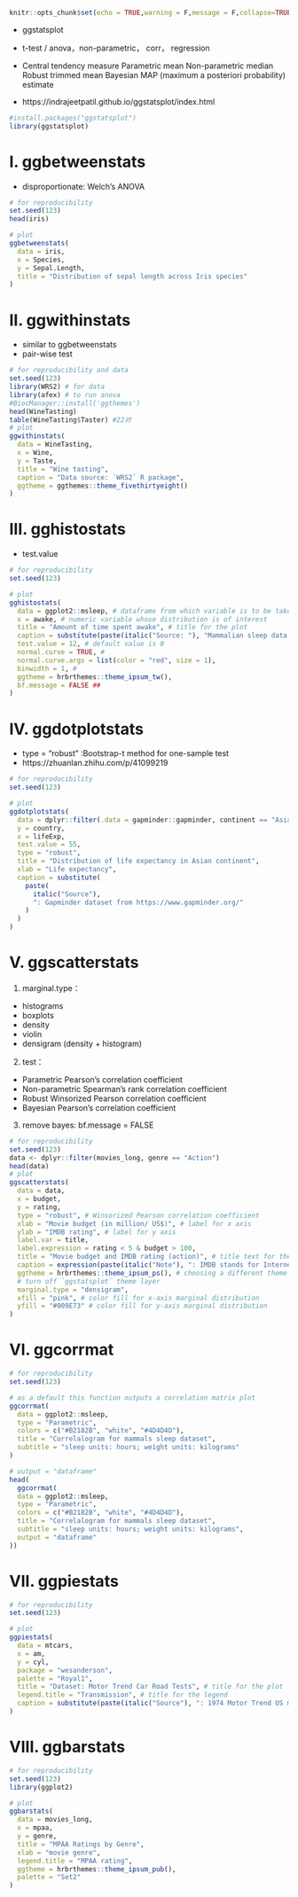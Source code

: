 
```r
knitr::opts_chunk$set(echo = TRUE,warning = F,message = F,collapse=TRUE)
```

* ggstatsplot

* t-test / anova，non-parametric， corr， regression

* Central tendency measure
Parametric	mean 
Non-parametric	median 
Robust	trimmed mean 
Bayesian	MAP (maximum a posteriori probability) estimate 


* https://indrajeetpatil.github.io/ggstatsplot/index.html

```r
#install.packages("ggstatsplot")
library(ggstatsplot)
```

# I. ggbetweenstats

* disproportionate: Welch's ANOVA


```r
# for reproducibility
set.seed(123)
head(iris)

# plot
ggbetweenstats(
  data = iris,
  x = Species,
  y = Sepal.Length,
  title = "Distribution of sepal length across Iris species"
)
```

# II. ggwithinstats

* similar to ggbetweenstats
* pair-wise test

```r
# for reproducibility and data
set.seed(123)
library(WRS2) # for data
library(afex) # to run anova
#BiocManager::install('ggthemes')
head(WineTasting)
table(WineTasting$Taster) #22对
# plot
ggwithinstats(
  data = WineTasting,
  x = Wine,
  y = Taste,
  title = "Wine tasting",
  caption = "Data source: `WRS2` R package",
  ggtheme = ggthemes::theme_fivethirtyeight()
)
```

# III. gghistostats 

* test.value 

```r
# for reproducibility
set.seed(123)

# plot
gghistostats(
  data = ggplot2::msleep, # dataframe from which variable is to be taken
  x = awake, # numeric variable whose distribution is of interest
  title = "Amount of time spent awake", # title for the plot
  caption = substitute(paste(italic("Source: "), "Mammalian sleep data set")),
  test.value = 12, # default value is 0
  normal.curve = TRUE, # 
  normal.curve.args = list(color = "red", size = 1),
  binwidth = 1, # 
  ggtheme = hrbrthemes::theme_ipsum_tw(),
  bf.message = FALSE ## 
)
```

# IV. ggdotplotstats 
* type = "robust" :Bootstrap-t method for one-sample test
* https://zhuanlan.zhihu.com/p/41099219

```r
# for reproducibility
set.seed(123)

# plot
ggdotplotstats(
  data = dplyr::filter(.data = gapminder::gapminder, continent == "Asia"),
  y = country,
  x = lifeExp,
  test.value = 55,
  type = "robust",
  title = "Distribution of life expectancy in Asian continent",
  xlab = "Life expectancy",
  caption = substitute(
    paste(
      italic("Source"),
      ": Gapminder dataset from https://www.gapminder.org/"
    )
  )
)
```


# V. ggscatterstats 

1. marginal.type：
  * histograms
  * boxplots
  * density
  * violin
  * densigram (density + histogram)
  
2. test：
  * Parametric	Pearson’s correlation coefficient
  * Non-parametric	Spearman’s rank correlation coefficient
  * Robust	Winsorized Pearson correlation coefficient
  * Bayesian	Pearson’s correlation coefficient
  
3. remove bayes: bf.message = FALSE 

```r
# for reproducibility
set.seed(123)
data <- dplyr::filter(movies_long, genre == "Action")
head(data)
# plot
ggscatterstats(
  data = data,
  x = budget,
  y = rating,
  type = "robust", # Winsorized Pearson correlation coefficient
  xlab = "Movie budget (in million/ US$)", # label for x axis
  ylab = "IMDB rating", # label for y axis
  label.var = title, 
  label.expression = rating < 5 & budget > 100, 
  title = "Movie budget and IMDB rating (action)", # title text for the plot
  caption = expression(paste(italic("Note"), ": IMDB stands for Internet Movie DataBase")),#右下方注释
  ggtheme = hrbrthemes::theme_ipsum_ps(), # choosing a different theme
  # turn off `ggstatsplot` theme layer
  marginal.type = "densigram",
  xfill = "pink", # color fill for x-axis marginal distribution
  yfill = "#009E73" # color fill for y-axis marginal distribution
)
```

# VI. ggcorrmat 

```r
# for reproducibility
set.seed(123)

# as a default this function outputs a correlation matrix plot
ggcorrmat(
  data = ggplot2::msleep,
  type = "Parametric",
  colors = c("#B2182B", "white", "#4D4D4D"),
  title = "Correlalogram for mammals sleep dataset",
  subtitle = "sleep units: hours; weight units: kilograms"
)

# output = "dataframe" 
head(
  ggcorrmat(
  data = ggplot2::msleep,
  type = "Parametric",
  colors = c("#B2182B", "white", "#4D4D4D"),
  title = "Correlalogram for mammals sleep dataset",
  subtitle = "sleep units: hours; weight units: kilograms",
  output = "dataframe"
))
```

# VII. ggpiestats 

```r
# for reproducibility
set.seed(123)

# plot
ggpiestats(
  data = mtcars,
  x = am,
  y = cyl,
  package = "wesanderson",
  palette = "Royal1", 
  title = "Dataset: Motor Trend Car Road Tests", # title for the plot
  legend.title = "Transmission", # title for the legend
  caption = substitute(paste(italic("Source"), ": 1974 Motor Trend US magazine"))
)
```

# VIII. ggbarstats 

```r
# for reproducibility
set.seed(123)
library(ggplot2)

# plot
ggbarstats(
  data = movies_long,
  x = mpaa,
  y = genre,
  title = "MPAA Ratings by Genre",
  xlab = "movie genre",
  legend.title = "MPAA rating",
  ggtheme = hrbrthemes::theme_ipsum_pub(),
  palette = "Set2"
)
```

